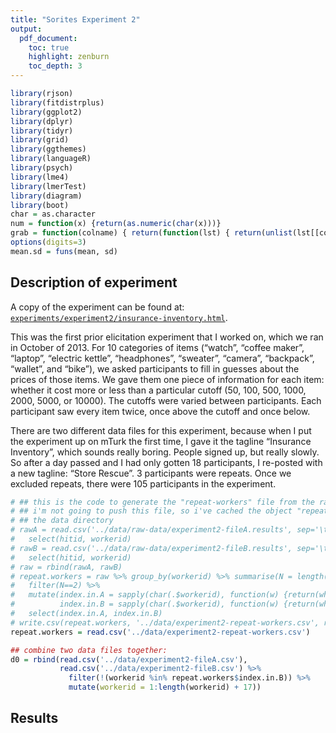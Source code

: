 ```yaml
---
title: "Sorites Experiment 2"
output:
  pdf_document:
    toc: true
    highlight: zenburn
    toc_depth: 3
---
```


```r
library(rjson)
library(fitdistrplus)
library(ggplot2)
library(dplyr)
library(tidyr)
library(grid)
library(ggthemes)
library(languageR)
library(psych)
library(lme4)
library(lmerTest)
library(diagram)
library(boot)
char = as.character
num = function(x) {return(as.numeric(char(x)))}
grab = function(colname) { return(function(lst) { return(unlist(lst[[colname]])) }) }
options(digits=3)
mean.sd = funs(mean, sd)
```

## Description of experiment

A copy of the experiment can be found at: [`experiments/experiment2/insurance-inventory.html`](../experiments/experiment2/insurance-inventory.html).

This was the first prior elicitation experiment that I worked on, which we ran in October of 2013. For 10 categories of items ("watch", "coffee maker", "laptop", "electric kettle", "headphones", "sweater", "camera", "backpack", "wallet", and "bike"), we asked participants to fill in guesses about the prices of those items. We gave them one piece of information for each item: whether it cost more or less than a particular cutoff (50, 100, 500, 1000, 2000, 5000, or 10000). The cutoffs were varied between participants. Each participant saw every item twice, once above the cutoff and once below.

There are two different data files for this experiment, because when I put the experiment up on mTurk the first time, I gave it the tagline "Insurance Inventory", which sounds really boring. People signed up, but really slowly. So after a day passed and I had only gotten 18 participants, I re-posted with a new tagline: "Store Rescue". 3 participants were repeats. Once we excluded repeats, there were 105 participants in the experiment.

```r
# ## this is the code to generate the "repeat-workers" file from the raw results
# ## i'm not going to push this file, so i've cached the object "repeat.workers" in
# ## the data directory
# rawA = read.csv('../data/raw-data/experiment2-fileA.results', sep='\t') %>%
#   select(hitid, workerid)
# rawB = read.csv('../data/raw-data/experiment2-fileB.results', sep='\t') %>%
#   select(hitid, workerid)
# raw = rbind(rawA, rawB)
# repeat.workers = raw %>% group_by(workerid) %>% summarise(N = length(hitid)) %>% as.data.frame %>%
#   filter(N==2) %>%
#   mutate(index.in.A = sapply(char(.$workerid), function(w) {return(which(rawA$workerid == w))}),
#          index.in.B = sapply(char(.$workerid), function(w) {return(which(rawB$workerid == w))})) %>%
#   select(index.in.A, index.in.B)
# write.csv(repeat.workers, '../data/experiment2-repeat-workers.csv', row.names=F)
repeat.workers = read.csv('../data/experiment2-repeat-workers.csv')

## combine two data files together:
d0 = rbind(read.csv('../data/experiment2-fileA.csv'),
           read.csv('../data/experiment2-fileB.csv') %>%
             filter(!(workerid %in% repeat.workers$index.in.B)) %>%
             mutate(workerid = 1:length(workerid) + 17))
```

## Results

```r
```